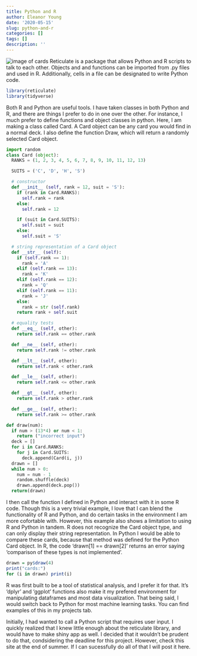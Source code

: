 ```yaml
---
title: Python and R
author: Eleanor Young
date: '2020-05-15'
slug: python-and-r
categories: []
tags: []
description: ''
---
```

![image of cards](/blog/2020-05-15-python-and-r_files/cards.png)
Reticulate is a package that allows Python and R scripts to talk to each other. Objects and and functions can be imported from .py files and used in R. Additionally, cells in a file can be designated to write Python code.
```r
library(reticulate)
library(tidyverse)
```
Both R and Python are useful tools. I have taken classes in both Python and R, and there are things I prefer to do in one over the other. For instance, I much prefer to define functions and object classes in python. Here, I am making a class called Card. A Card object can be any card you would find in a normal deck. I also define the function Draw, which will return a randomly selected Card object.
```python
import random
class Card (object):
  RANKS = (1, 2, 3, 4, 5, 6, 7, 8, 9, 10, 11, 12, 13)

  SUITS = ('C', 'D', 'H', 'S')

  # constructor
  def __init__ (self, rank = 12, suit = 'S'):
    if (rank in Card.RANKS):
      self.rank = rank
    else:
      self.rank = 12

    if (suit in Card.SUITS):
      self.suit = suit
    else:
      self.suit = 'S'

  # string representation of a Card object
  def __str__ (self):
    if (self.rank == 1):
      rank = 'A'
    elif (self.rank == 13):
      rank = 'K'
    elif (self.rank == 12):
      rank = 'Q'
    elif (self.rank == 11):
      rank = 'J'
    else:
      rank = str (self.rank)
    return rank + self.suit

  # equality tests
  def __eq__ (self, other):
    return self.rank == other.rank

  def __ne__ (self, other):
    return self.rank != other.rank

  def __lt__ (self, other):
    return self.rank < other.rank

  def __le__ (self, other):
    return self.rank <= other.rank

  def __gt__ (self, other):
    return self.rank > other.rank

  def __ge__ (self, other):
    return self.rank >= other.rank

def draw(num):
  if num > (13*4) or num < 1:
    return ("incorrect input")
  deck = []
  for i in Card.RANKS:
    for j in Card.SUITS:
      deck.append(Card(i, j))
  drawn = []
  while num > 0:
    num = num - 1
    random.shuffle(deck)
    drawn.append(deck.pop())
  return(drawn)
```

I then call the function I defined in Python and interact with it in some R code. Though this is a very trivial example, I love that I can blend the functionality of R and Python, and do certain tasks in the environment I am more cofortable with. However, this example also shows a limitation to using R and Python in tandem. R does not recognize the Card object type, and can only display their string representation. In Python I would be able to compare these cards, because that method was defined for the Python Card object. In R, the code 'drawn[1] == drawn[2]' returns an error saying 'comparison of these types is not implemented'. 

```r
drawn = py$draw(4)
print("cards:")
for (i in drawn) print(i)
```

R was first built to be a tool of statistical analysis, and I prefer it for that. It's 'dplyr' and 'ggplot' functions also make it my prefered environment for manipulating dataframes and most data visualization. That being said, I would switch back to Python for most machine learning tasks. You can find examples of this in my projects tab. 

Initially, I had wanted to call a Python script that requires user input. I quickly realized that I knew little enough about the reticulate library, and would have to make shiny app as well. I decided that it wouldn't be prudent to do that, condsidering the deadline for this project. However, check this site at the end of summer. If I can sucessfully do all of that I will post it here.